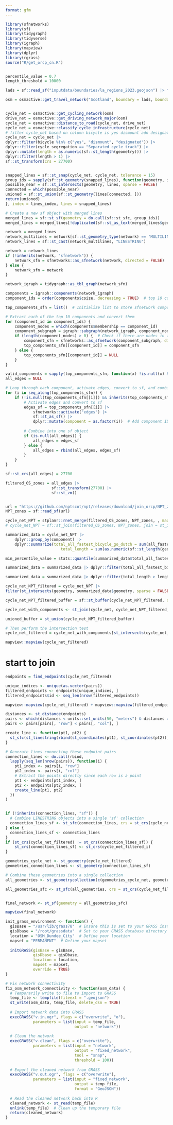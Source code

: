```yaml
---
format: gfm
---
```


```r
library(sfnetworks)
library(sf)
library(tidygraph)
library(tidyverse)
library(igraph)
library(mapview)
library(dplyr)
library(rgrass)
source("R/get_orcp_cn.R")


percentile_value = 0.7
length_threshold = 10000
```

```r
lads = sf::read_sf("inputdata/boundaries/la_regions_2023.geojson") |> filter(LAD23NM == "City of Edinburgh") |> sf::st_transform(27700)

osm = osmactive::get_travel_network("Scotland", boundary = lads, boundary_type = "clipsrc")


cycle_net = osmactive::get_cycling_network(osm)
drive_net = osmactive::get_driving_network_major(osm)
cycle_net = osmactive::distance_to_road(cycle_net, drive_net)
cycle_net = osmactive::classify_cycle_infrastructure(cycle_net)
# filter cycle_net based on column bicycle is yes dismount adn designated
cycle_net = cycle_net |>
dplyr::filter(bicycle %in% c("yes", "dismount", "designated")) |>
dplyr::filter(cycle_segregation == "Separated cycle track") |>
dplyr::mutate(length = as.numeric(sf::st_length(geometry))) |>
dplyr::filter(length > 1) |>
sf::st_transform(crs = 27700)


snapped_lines = sf::st_snap(cycle_net, cycle_net, tolerance = 15)
group_ids = sapply(sf::st_geometry(snapped_lines), function(geometry, index, lines) {
possible_near = sf::st_intersects(geometry, lines, sparse = FALSE)
connected = which(possible_near)
unioned = sf::st_union(sf::st_geometry(lines[connected, ]))
return(unioned)
}, index = lines_index, lines = snapped_lines)

# Create a new sf object with merged lines
merged_lines = sf::st_sf(geometry = do.call(sf::st_sfc, group_ids))
merged_lines = merged_lines[!duplicated(sf::st_as_text(merged_lines$geometry)), ]    

network = merged_lines
network_multilines = network[sf::st_geometry_type(network) == "MULTILINESTRING", ]
network_lines = sf::st_cast(network_multilines, "LINESTRING")

network = network_lines
if (!inherits(network, "sfnetwork")) {
    network_sfn = sfnetworks::as_sfnetwork(network, directed = FALSE)
} else {
    network_sfn = network
}

network_igraph = tidygraph::as_tbl_graph(network_sfn)   

components = igraph::components(network_igraph)
component_ids = order(components$csize, decreasing = TRUE)  # top 10 components by size

top_components_sfn = list()  # Initialize list to store sfnetwork components

# Extract each of the top 10 components and convert them
for (component_id in component_ids) {
    component_nodes = which(components$membership == component_id)
    component_subgraph = igraph::subgraph(network_igraph, component_nodes)
    if (length(component_nodes) > 0) {  # Check if there are nodes in the component
        component_sfn = sfnetworks::as_sfnetwork(component_subgraph, directed = FALSE)
        top_components_sfn[[component_id]] = component_sfn
    } else {
        top_components_sfn[[component_id]] = NULL
    }
}

valid_components = sapply(top_components_sfn, function(x) !is.null(x) && inherits(x, "sfnetwork"))
all_edges = NULL

# Loop through each component, activate edges, convert to sf, and combine
for (i in seq_along(top_components_sfn)) {
    if (!is.null(top_components_sfn[[i]]) && inherits(top_components_sfn[[i]], "sfnetwork")) {
        # Activate edges and convert to sf
        edges_sf = top_components_sfn[[i]] |>
            sfnetworks::activate("edges") |>
            sf::st_as_sf() |>
            dplyr::mutate(component = as.factor(i))  # Add component ID
        
        # Combine into one sf object
        if (is.null(all_edges)) {
            all_edges = edges_sf
        } else {
            all_edges = rbind(all_edges, edges_sf)
        }
    }
}

sf::st_crs(all_edges) = 27700

filtered_OS_zones = all_edges |> 
                    sf::st_transform(27700) |> 
                    sf::st_zm()


url = "https://github.com/nptscot/npt/releases/download/join_orcp/NPT_zones.geojson"
NPT_zones = sf::read_sf(url)

cycle_net_NPT = stplanr::rnet_merge(filtered_OS_zones, NPT_zones, , max_angle_diff = 10, dist = 1, segment_length = 5, funs = list(all_fastest_bicycle_go_dutch = mean))          
# cycle_net_NPT = sf::st_join(filtered_OS_zones, NPT_zones, join = st_intersects)

summarized_data = cycle_net_NPT |>
    dplyr::group_by(component) |>
    dplyr::summarize(total_all_fastest_bicycle_go_dutch = sum(all_fastest_bicycle_go_dutch, na.rm = TRUE),
                        total_length = sum(as.numeric(sf::st_length(geometry)), na.rm = TRUE))

min_percentile_value = stats::quantile(summarized_data$total_all_fastest_bicycle_go_dutch, probs = percentile_value, na.rm = TRUE)

summarized_data = summarized_data |> dplyr::filter(total_all_fastest_bicycle_go_dutch > min_percentile_value)

summarized_data = summarized_data |> dplyr::filter(total_length > length_threshold)

cycle_net_NPT_filtered = cycle_net_NPT |>
filter(st_intersects(geometry, summarized_data$geometry, sparse = FALSE) |> apply(1, any))

cycle_net_NPT_filtered_buffer = sf::st_buffer(cycle_net_NPT_filtered, dist = 15)

cycle_net_with_components <- st_join(cycle_net, cycle_net_NPT_filtered_buffer[, c("geometry", "component")], join = st_within)

unioned_buffer = st_union(cycle_net_NPT_filtered_buffer)

# Then perform the intersection test
cycle_net_filtered = cycle_net_with_components[st_intersects(cycle_net_with_components, unioned_buffer, sparse = FALSE), ]

mapview::mapview(cycle_net_filtered)

```
# start to join
```r
endpoints = find_endpoints(cycle_net_filtered)

unique_indices <- unique(as.vector(pairs))
filtered_endpoints <- endpoints[unique_indices, ]
filtered_endpoints$id <- seq_len(nrow(filtered_endpoints))

mapview::mapview(cycle_net_filtered) + mapview::mapview(filtered_endpoints)
```

```r
distances <- st_distance(endpoints)
pairs <- which(distances < units::set_units(50, "meters") & distances > units::set_units(0, "meters"), arr.ind = TRUE)
pairs <- pairs[pairs[, "row"] < pairs[, "col"], ]

create_line <- function(pt1, pt2) {
  st_sfc(st_linestring(rbind(st_coordinates(pt1), st_coordinates(pt2))), crs = st_crs(pt1))
}

# Generate lines connecting these endpoint pairs
connection_lines <- do.call(rbind, 
  lapply(seq_len(nrow(pairs)), function(i) {
    pt1_index <- pairs[i, "row"]
    pt2_index <- pairs[i, "col"]
    # Extract the points directly since each row is a point
    pt1 <- endpoints[pt1_index, ]
    pt2 <- endpoints[pt2_index, ]
    create_line(pt1, pt2)
  })
)


if (!inherits(connection_lines, "sf")) {
  # Combine LINESTRING objects into a single 'sf' collection
  connection_lines_sf <- st_sfc(connection_lines, crs = st_crs(cycle_net_filtered))
} else {
  connection_lines_sf <- connection_lines
}
if (st_crs(cycle_net_filtered) != st_crs(connection_lines_sf)) {
    st_crs(connection_lines_sf) <- st_crs(cycle_net_filtered_i)
}

geometries_cycle_net <- st_geometry(cycle_net_filtered)
geometries_connection_lines <- st_geometry(connection_lines_sf)

# Combine these geometries into a single collection
all_geometries <- st_geometrycollection(c(geometries_cycle_net, geometries_connection_lines))

all_geometries_sfc <- st_sfc(all_geometries, crs = st_crs(cycle_net_filtered))


final_network <- st_sf(geometry = all_geometries_sfc)

mapview(final_network)
```


```r
init_grass_environment <- function() {
  gisBase = "/usr/lib/grass78"  # Ensure this is set to your GRASS installation path
  gisDbase = "/root/grassdata"  # Set to your GRASS database directory
  location = "OSM_Dundee_City"  # Define your location
  mapset = "PERMANENT"  # Define your mapset
  
  initGRASS(gisBase = gisBase,
            gisDbase = gisDbase,
            location = location,
            mapset = mapset,
            override = TRUE)
}

# Fix network connectivity
fix_osm_network_connectivity <- function(osm_data) {
  # Temporarily write to file to import to GRASS
  temp_file <- tempfile(fileext = ".geojson")
  st_write(osm_data, temp_file, delete_dsn = TRUE)
  
  # Import network data into GRASS
  execGRASS("v.in.ogr", flags = c("overwrite", "o"), 
            parameters = list(input = temp_file, 
                              output = "network"))
  
  # Clean the network
  execGRASS("v.clean", flags = c("overwrite"),
            parameters = list(input = "network", 
                              output = "fixed_network", 
                              tool = "snap", 
                              threshold = 100))
  
  # Export the cleaned network from GRASS
  execGRASS("v.out.ogr", flags = c("overwrite"), 
            parameters = list(input = "fixed_network", 
                              output = temp_file, 
                              format = "GeoJSON"))
  
  # Read the cleaned network back into R
  cleaned_network <- st_read(temp_file)
  unlink(temp_file)  # Clean up the temporary file
  return(cleaned_network)
}
```